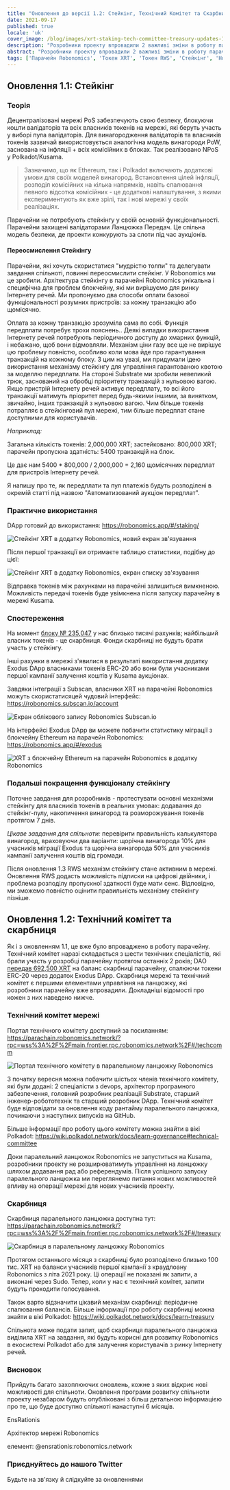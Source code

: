 ```yaml
---
title: "Оновлення до версії 1.2: Стейкінг, Технічний Комітет та Скарбниця"
date: 2021-09-17
published: true
locale: 'uk'
cover_image: /blog/images/xrt-staking-tech-committee-treasury-updates-1-2/113_Up_to_version_1_2_stakingtech_comm_treasury.jpg
description: "Розробники проекту впровадили 2 важливі зміни в роботу парачейну Robonomics. Перша - це включення стейкінгу XRT, а друга - запуск першого механізму управління на ланцюжку."
abstract: "Розробники проекту впровадили 2 важливі зміни в роботу парачейну Robonomics. Перша - це включення стейкінгу XRT, а друга - запуск першого механізму управління на ланцюжку."
tags: ['Парачейн Robonomics', 'Токен XRT', 'Токен RWS', 'Стейкінг', 'Новий реліз']
---
```


## Оновлення 1.1: Стейкінг

### Теорія

Децентралізовані мережі PoS забезпечують свою безпеку, блокуючи кошти валідаторів та всіх власників токенів на мережі, які беруть участь у виборі пула валідаторів. Для винагородження валідаторів та власників токенів зазвичай використовується аналогічна модель винагороди PoW, заснована на інфляції + всіх комісійних в блоках. Так реалізовано NPoS у Polkadot/Kusama.

> Зазначимо, що як Ethereum, так і Polkadot включають додаткові умови для своїх моделей винагород. Встановлення цілей інфляції, розподіл комісійних на кілька напрямків, навіть спалювання певного відсотка комісійних - це додаткові налаштування, з якими експериментують як вже зрілі, так і нові мережі у своїх реалізаціях.

Парачейни не потребують стейкінгу у своїй основній функціональності. Парачейни захищені валідаторами Ланцюжка Передач. Це спільна модель безпеки, де проекти конкурують за слоти під час аукціонів.

#### Переосмислення Стейкінгу

Парачейни, які хочуть скористатися "мудрістю толпи" та делегувати завдання спільноті, повинні переосмислити стейкінг. У Robonomics ми це зробили. Архітектура стейкінгу в парачейні Robonomics унікальна і специфічна для проблем блокчейну, які ми вирішуємо для ринку Інтернету речей. Ми пропонуємо два способи оплати базової функціональності розумних пристроїв: за кожну транзакцію або щомісячно.

Оплата за кожну транзакцію зрозуміла сама по собі. Функція передплати потребує трохи пояснень.. Деякі випадки використання Інтернету речей потребують періодичного доступу до хмарних функцій, і небажано, щоб вони відмовляли. Механізм ціни газу все ще не вирішує цю проблему повністю, особливо коли мова йде про гарантування транзакцій на кожному блоку. З цим на увазі, ми придумали ідею використання механізму стейкінгу для управління гарантованою квотою за моделлю передплати. На стороні Substrate ми зробили невеликий трюк, заснований на обробці пріоритету транзакцій з нульовою вагою. Якщо пристрій Інтернету речей активує передплату, то всі його транзакції матимуть пріоритет перед будь-якими іншими, за винятком, звичайно, інших транзакцій з нульовою вагою. Чим більше токенів потрапляє в стейкінговий пул мережі, тим більше передплат стане доступними для користувачів.

<TextCard>

*Наприклад:*

Загальна кількість токенів: 2,000,000 XRT;
застейковано: 800,000 XRT;
парачейн пропускна здатність: 5400 транзакцій на блок.

Це дає нам 5400 * 800,000 / 2,000,000 = 2,160 щомісячних передплат для пристроїв Інтернету речей.

</TextCard>

Я напишу про те, як передплати та пул платежів будуть розподілені в окремій статті під назвою "Автоматизований аукціон передплат".

### Практичне використання

DApp готовий до використання: https://robonomics.app/#/staking/

![Стейкінг XRT в додатку Robonomics, новий екран зв'язування](/blog/images/xrt-staking-tech-committee-treasury-updates-1-2/image2.jpg)

Після першої транзакції ви отримаєте таблицю статистики, подібну до цієї:

![Стейкінг XRT в додатку Robonomics, екран списку зв'язування](/blog/images/xrt-staking-tech-committee-treasury-updates-1-2/image4.jpg)

Відправка токенів між рахунками на парачейні залишиться вимкненою. Можливість передачі токенів буде увімкнена після запуску парачейну в мережі Kusama.

### Спостереження

На момент [блоку № 235,047](https://robonomics.subscan.io/block/235047) у нас близько тисячі рахунків; найбільший власник токенів - це скарбниця. Фонди скарбниці не будуть брати участь у стейкінгу.

Інші рахунки в мережі з'явилися в результаті використання додатку Exodus DApp власниками токенів ERC-20 або вони були учасниками першої кампанії залучення коштів у Kusama аукціонах.

Завдяки інтеграції з Subscan, власники XRT на парачейні Robonomics можуть скористатисяцей чудовий інтерфейс: https://robonomics.subscan.io/account

![Екран облікового запису Robonomics Subscan.io](/blog/images/xrt-staking-tech-committee-treasury-updates-1-2/image3.jpg)

На інтерфейсі Exodus DApp ви можете побачити статистику міграції з блокчейну Ethereum на парачейн Robonomics: https://robonomics.app/#/exodus

![XRT з блокчейну Ethereum на парачейн Robonomics в додатку Robonomics](/blog/images/xrt-staking-tech-committee-treasury-updates-1-2/image6.jpg)

### Подальші покращення функціоналу стейкінгу

Поточне завдання для розробників - протестувати основні механізми стейкінгу для власників токенів в реальних умовах: додавання до стейкінг-пулу, накопичення винагород та розморожування токенів протягом 7 днів.

*Цікаве завдання для спільноти:* перевірити правильність калькулятора винагород, враховуючи два варіанти: щорічна винагорода 10% для учасників міграції Exodus та щорічна винагорода 50% для учасників кампанії залучення коштів від громади.

Після оновлення 1.3 RWS механізм стейкінгу стане активним в мережі. Оновлення RWS додасть можливість підписки на цифрові двійники, і проблема розподілу пропускної здатності буде мати сенс. Відповідно, ми зможемо повністю оцінити правильність механізму стейкінгу пізніше.

## Оновлення 1.2: Технічний комітет та скарбниця

Як і з оновленням 1.1, це вже було впроваджено в роботу парачейну. Технічний комітет наразі складається з шести технічних спеціалістів, які брали участь у розробці парачейну протягом останніх 2 років; DAO [передав 692,500 XRT](https://etherscan.io/tx/0x6b9a9cbe7d21badf565ebce0fb50b865da8f5f784899db5fb455d1b276d14acf) на баланс скарбниці парачейну, спалюючи токени ERC-20 через додаток Exodus DApp. Скарбниця мережі та технічний комітет є першими елементами управління на ланцюжку, які розробники парачейну вже впровадили. Докладніші відомості про кожен з них наведено нижче.

### Технічний комітет мережі

Портал технічного комітету доступний за посиланням: https://parachain.robonomics.network/?rpc=wss%3A%2F%2Fmain.frontier.rpc.robonomics.network%2F#/techcomm

![Портал технічного комітету в паралельному ланцюжку Robonomics](/blog/images/xrt-staking-tech-committee-treasury-updates-1-2/image5.jpg)

З початку вересня можна побачити шістьох членів технічного комітету, які були додані: 2 спеціалісти з devops, архітектор програмного забезпечення, головний розробник реалізації Substrate, старший інженер-робототехнік та старший розробник DApp.
Технічний комітет буде відповідати за оновлення коду рантайму паралельного ланцюжка, починаючи з наступних випусків на GitHub.

Більше інформації про роботу цього комітету можна знайти в вікі Polkadot: https://wiki.polkadot.network/docs/learn-governance#technical-committee

Доки паралельний ланцюжок Robonomics не запуститься на Kusama, розробники проекту не розширюватимуть управління на ланцюжку шляхом додавання рад або референдумів. Після успішного запуску паралельного ланцюжка ми переглянемо питання нових можливостей впливу на операції мережі для нових учасників проекту.

### Скарбниця

Скарбниця паралельного ланцюжка доступна тут: https://parachain.robonomics.network/?rpc=wss%3A%2F%2Fmain.frontier.rpc.robonomics.network%2F#/treasury

![Скарбниця в паралельному ланцюжку Robonomics](/blog/images/xrt-staking-tech-committee-treasury-updates-1-2/image1.jpg)

Протягом останнього місяця з скарбниці було розподілено близько 100 тис. XRT на баланси учасників першої кампанії з краудлоану Robonomics з літа 2021 року. Ці операції не показані як запити, а виконані через Sudo. Тепер, коли у нас є технічний комітет, запити будуть проходити голосування.

Також варто відзначити цікавий механізм скарбниці: періодичне спалювання балансів. Більше інформації про роботу скарбниці можна знайти в вікі Polkadot: https://wiki.polkadot.network/docs/learn-treasury

Спільнота може подати запит, щоб скарбниця паралельного ланцюжка виділила XRT на завдання, які будуть корисні для розвитку Robonomics в екосистемі Polkadot або для залучення користувачів з ринку Інтернету речей.

### Висновок

Прийдуть багато захоплюючих оновлень, кожне з яких відкриє нові можливості для спільноти. Оновлення програми розвитку спільноти проекту незабаром будуть опубліковані з більш детальною інформацією про те, що буде доступно спільноті нанаступні 6 місяців.

<TextCard image="/avatars/Sergei-Lonshakov.jpg" back="transparent" imageSize="big">

EnsRationis

Архітектор мережі Robonomics

елемент: @ensrationis:robonomics.network

</TextCard>


<TextCard icon="/icons/icon-notification.png" link="https://twitter.com/AIRA_Robonomics">

### Приєднуйтесь до нашого Twitter

Будьте на зв'язку й слідкуйте за оновленнями

</TextCard>